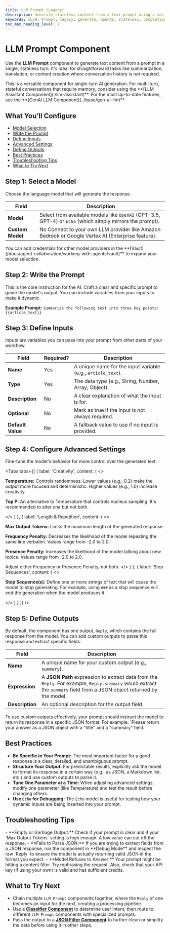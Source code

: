 ```yaml
---
title: LLM Prompt (Legacy)
description: Generate stateless content from a text prompt using a variety of language models.
keywords: [LLM, Prompt, legacy, generate, OpenAI, stateless, completion, text]
toc_max_heading_level: 2
---
```


# LLM Prompt Component

Use the **LLM Prompt** component to generate text content from a prompt in a single, stateless turn. It's ideal for straightforward tasks like summarization, translation, or content creation where conversation history is not required.

<InfoCallout title="When to use this component">
This is a versatile component for single-turn AI generation. For multi-turn, stateful conversations that require memory, consider using the **[LLM Assistant Component](./llm-assistant)**. For the most up-to-date features, see the **[GenAI LLM Component](../base/gen-ai-llm)**.
</InfoCallout>

<Spacer size="md" />

## What You’ll Configure

- [Model Selection](#step-1-select-a-model)
- [Write the Prompt](#step-2-write-the-prompt)
- [Define Inputs](#step-3-define-inputs)
- [Advanced Settings](#step-4-configure-advanced-settings)
- [Define Outputs](#step-5-define-outputs)
- [Best Practices](#best-practices)
- [Troubleshooting Tips](#troubleshooting-tips)
- [What to Try Next](#what-to-try-next)

<Spacer size="md" />

## Step 1: Select a Model

Choose the language model that will generate the response.

| Field          | Description                                                                                                   |
|----------------|---------------------------------------------------------------------------------------------------------------|
| **Model** | Select from available models like `OpenAI` (GPT-3.5, GPT-4) or `Echo` (which simply mirrors the prompt). |
| **Custom Model** | <Badge type="optional">No</Badge> Connect to your own LLM provider like Amazon Bedrock or Google Vertex AI (Enterprise feature).     |

<TipCallout title="Unlocking More Models">
You can add credentials for other model providers in the **[Vault](/docs/agent-collaboration/working-with-agents/vault)** to expand your model selection.
</TipCallout>

<Spacer size="md" />

## Step 2: Write the Prompt

This is the core instruction for the AI. Craft a clear and specific prompt to guide the model's output. You can include variables from your inputs to make it dynamic.

**Example Prompt:**
`Summarize the following text into three key points: {{article_text}}`

<Spacer size="md" />

## Step 3: Define Inputs

Inputs are variables you can pass into your prompt from other parts of your workflow.

| Field           | Required?                   | Description                                                       |
|-----------------|-----------------------------|-------------------------------------------------------------------|
| **Name** | <Badge type="required">Yes</Badge> | A unique name for the input variable (e.g., `article_text`).      |
| **Type** | <Badge type="required">Yes</Badge> | The data type (e.g., String, Number, Array, Object).              |
| **Description** | <Badge type="optional">No</Badge>  | A clear explanation of what the input is for.                     |
| **Optional** | <Badge type="optional">No</Badge>  | Mark as true if the input is not always required.                 |
| **Default Value** | <Badge type="optional">No</Badge>  | A fallback value to use if no input is provided.                  |

<Spacer size="md" />

## Step 4: Configure Advanced Settings

Fine-tune the model's behavior for more control over the generated text.

<Tabs
  tabs={[
    {
      label: 'Creativity',
      content: (
        <>
          <p><strong>Temperature:</strong> Controls randomness. Lower values (e.g., 0.2) make the output more focused and deterministic. Higher values (e.g., 1.0) increase creativity.</p>
          <p><strong>Top P:</strong> An alternative to Temperature that controls nucleus sampling. It's recommended to alter one but not both.</p>
        </>
      )
    },
    {
      label: 'Length & Repetition',
      content: (
        <>
          <p><strong>Max Output Tokens:</strong> Limits the maximum length of the generated response.</p>
          <p><strong>Frequency Penalty:</strong> Decreases the likelihood of the model repeating the same line verbatim. Values range from -2.0 to 2.0.</p>
          <p><strong>Presence Penalty:</strong> Increases the likelihood of the model talking about new topics. Values range from -2.0 to 2.0.</p>
          <TipCallout>Adjust either Frequency or Presence Penalty, not both.</TipCallout>
        </>
      )
    },
    {
      label: 'Stop Sequences',
      content: (
        <>
          <p><strong>Stop Sequence(s):</strong> Define one or more strings of text that will cause the model to stop generating. For example, using `###` as a stop sequence will end the generation when the model produces it.</p>
        </>
      )
    }
  ]}
/>

<Spacer size="md" />

## Step 5: Define Outputs

By default, the component has one output, `Reply`, which contains the full response from the model. You can add custom outputs to parse this response and extract specific fields.

| Field       | Description                                                                                                    |
|-------------|----------------------------------------------------------------------------------------------------------------|
| **Name** | A unique name for your custom output (e.g., `summary`).                                                        |
| **Expression**| A **JSON Path** expression to extract data from the `Reply`. For example, `Reply.summary` would extract the `summary` field from a JSON object returned by the model. |
| **Description**| An optional description for the output field.                                                                  |

<InfoCallout title="Parsing JSON Responses">
To use custom outputs effectively, your prompt should instruct the model to return its response in a specific JSON format. For example: `Please return your answer as a JSON object with a "title" and a "summary" field.`
</InfoCallout>

<Spacer size="md" />

## Best Practices

- **Be Specific in Your Prompt:** The most important factor for a good response is a clear, detailed, and unambiguous prompt.
- **Structure Your Output:** For predictable results, explicitly ask the model to format its response in a certain way (e.g., as JSON, a Markdown list, etc.) and use custom outputs to parse it.
- **Tune One Parameter at a Time:** When adjusting advanced settings, modify one parameter (like Temperature) and test the result before changing others.
- **Use `Echo` for Debugging:** The `Echo` model is useful for testing how your dynamic inputs are being inserted into your prompt.

<Spacer size="md" />

## Troubleshooting Tips

<InfoCallout title="If your prompt isn't working as expected...">
- **Empty or Garbage Output:** Check if your prompt is clear and if your `Max Output Tokens` setting is high enough. A low value can cut off the response.
- **Fails to Parse JSON:** If you are trying to extract fields from a JSON response, run the component in **Debug Mode** and inspect the raw `Reply` to ensure the model is actually returning valid JSON in the format you expect.
- **Model Refuses to Answer:** Your prompt might be hitting a content filter. Try rephrasing the request. Also, check that your API key (if using your own) is valid and has sufficient credits.
</InfoCallout>

<Spacer size="md" />

## What to Try Next

- Chain multiple `LLM Prompt` components together, where the `Reply` of one becomes an input for the next, creating a processing pipeline.
- Use a **[Classifier Component](../base/classifier)** to determine user intent, then route to different `LLM Prompt` components with specialized prompts.
- Pass the output to a **[JSON Filter Component](./json-filter)** to further clean or simplify the data before using it in other steps.
